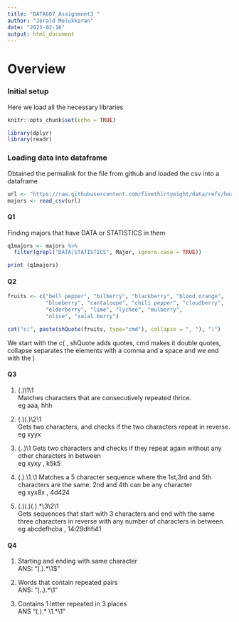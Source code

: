 ```yaml
---
title: "DATA607_Assignmnet3 "
author: "Jerald Melukkaran"
date: "2025-02-16"
output: html_document
---
```

# Overview 


### Initial setup

Here we load all the necessary libraries 

```r
knitr::opts_chunk$set(echo = TRUE)

library(dplyr)
library(readr)

```

### Loading data into dataframe 

Obtained the permalink for the file from github and loaded the csv into a dataframe 

```r
url <- "https://raw.githubusercontent.com/fivethirtyeight/data/refs/heads/master/college-majors/majors-list.csv"
majors <- read_csv(url)

```

#### Q1 
Finding majors that have DATA or STATISTICS in them 

```r
q1majors <- majors %>% 
  filter(grepl("DATA|STATISTICS", Major, ignore.case = TRUE))

print (q1majors)

```

#### Q2 

```r
fruits <- c("bell pepper", "bilberry", "blackberry", "blood orange",
            "blueberry", "cantaloupe", "chili pepper", "cloudberry",
            "elderberry", "lime", "lychee", "mulberry",
            "olive", "salal berry")

cat("c(", paste(shQuote(fruits, type="cmd"), collapse = ", "), ")")
```

We start with the c( , shQuote adds quotes, cmd makes it double quotes, collapse separates the elements with a comma and a space and we end with the ) 


#### Q3


1. (.)\1\1    
Matches characters that are consecutively repeated thrice.  
eg aaa, hhh

2. (.)(.)\\2\\1  
Gets two characters, and checks if the two characters repeat in reverse.   
eg xyyx

2. (..)\1
Gets two characters and checks if they repeat again without any other characters in between   
eg xyxy , k5k5


3. (.).\\1.\\1
Matches a 5 character sequence where the 1st,3rd and 5th characters are the same. 2nd and 4th can be any character  
eg xyx8x , 4d424

4. (.)(.)(.).*\\3\\2\\1  
Gets sequences that start with 3 characters and end with the same three characters in reverse with any number of characters in between.  
eg abcdefhcba , 14i29dhfi41



#### Q4 

1. Starting and ending with same character  
ANS: "(.).*\1$"

2. Words that contain repeated pairs  
ANS: "(..).*\1" 

3. Contains 1 letter repeated in 3 places   
ANS "(.).* \1.*\1" 










